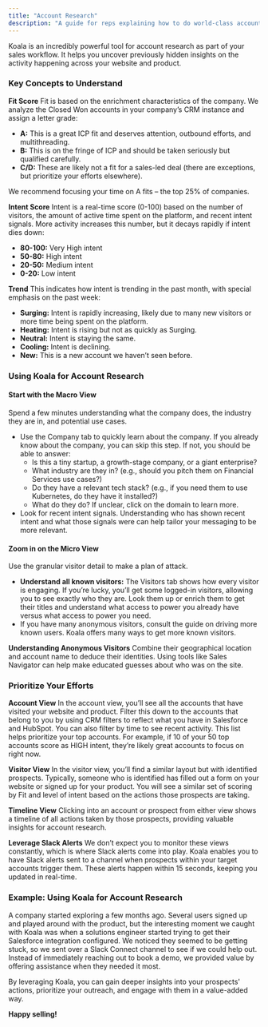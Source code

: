 ```yaml
---
title: "Account Research"
description: "A guide for reps explaining how to do world-class account research with Koala"
---
```


Koala is an incredibly powerful tool for account research as part of your sales workflow. It helps you uncover previously hidden insights on the activity happening across your website and product.

### Key Concepts to Understand

**Fit Score**
Fit is based on the enrichment characteristics of the company. We analyze the Closed Won accounts in your company’s CRM instance and assign a letter grade:
- **A:** This is a great ICP fit and deserves attention, outbound efforts, and multithreading.
- **B:** This is on the fringe of ICP and should be taken seriously but qualified carefully.
- **C/D:** These are likely not a fit for a sales-led deal (there are exceptions, but prioritize your efforts elsewhere).

We recommend focusing your time on A fits – the top 25% of companies.

**Intent Score**
Intent is a real-time score (0-100) based on the number of visitors, the amount of active time spent on the platform, and recent intent signals. More activity increases this number, but it decays rapidly if intent dies down:
- **80-100:** Very High intent
- **50-80:** High intent
- **20-50:** Medium intent
- **0-20:** Low intent

**Trend**
This indicates how intent is trending in the past month, with special emphasis on the past week:
- **Surging:** Intent is rapidly increasing, likely due to many new visitors or more time being spent on the platform.
- **Heating:** Intent is rising but not as quickly as Surging.
- **Neutral:** Intent is staying the same.
- **Cooling:** Intent is declining.
- **New:** This is a new account we haven’t seen before.

### Using Koala for Account Research

#### Start with the Macro View
Spend a few minutes understanding what the company does, the industry they are in, and potential use cases.
- Use the Company tab to quickly learn about the company. If you already know about the company, you can skip this step. If not, you should be able to answer:
  - Is this a tiny startup, a growth-stage company, or a giant enterprise?
  - What industry are they in? (e.g., should you pitch them on Financial Services use cases?)
  - Do they have a relevant tech stack? (e.g., if you need them to use Kubernetes, do they have it installed?)
  - What do they do? If unclear, click on the domain to learn more.
- Look for recent intent signals. Understanding who has shown recent intent and what those signals were can help tailor your messaging to be more relevant.

#### Zoom in on the Micro View
Use the granular visitor detail to make a plan of attack.
- **Understand all known visitors:** The Visitors tab shows how every visitor is engaging. If you’re lucky, you’ll get some logged-in visitors, allowing you to see exactly who they are. Look them up or enrich them to get their titles and understand what access to power you already have versus what access to power you need.
- If you have many anonymous visitors, consult the guide on driving more known users. Koala offers many ways to get more known visitors.

**Understanding Anonymous Visitors**
Combine their geographical location and account name to deduce their identities. Using tools like Sales Navigator can help make educated guesses about who was on the site.

### Prioritize Your Efforts

**Account View**
In the account view, you’ll see all the accounts that have visited your website and product. Filter this down to the accounts that belong to you by using CRM filters to reflect what you have in Salesforce and HubSpot. You can also filter by time to see recent activity. This list helps prioritize your top accounts. For example, if 10 of your 50 top accounts score as HIGH intent, they’re likely great accounts to focus on right now.

**Visitor View**
In the visitor view, you’ll find a similar layout but with identified prospects. Typically, someone who is identified has filled out a form on your website or signed up for your product. You will see a similar set of scoring by Fit and level of intent based on the actions those prospects are taking.

**Timeline View**
Clicking into an account or prospect from either view shows a timeline of all actions taken by those prospects, providing valuable insights for account research.

**Leverage Slack Alerts**
We don’t expect you to monitor these views constantly, which is where Slack alerts come into play. Koala enables you to have Slack alerts sent to a channel when prospects within your target accounts trigger them. These alerts happen within 15 seconds, keeping you updated in real-time.

### Example: Using Koala for Account Research

A company started exploring a few months ago. Several users signed up and played around with the product, but the interesting moment we caught with Koala was when a solutions engineer started trying to get their Salesforce integration configured. We noticed they seemed to be getting stuck, so we sent over a Slack Connect channel to see if we could help out. Instead of immediately reaching out to book a demo, we provided value by offering assistance when they needed it most.

By leveraging Koala, you can gain deeper insights into your prospects' actions, prioritize your outreach, and engage with them in a value-added way.

**Happy selling!**